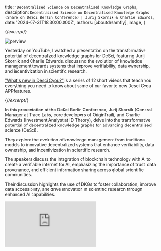 
  title: `"Decentralised Science on Decentralised Knowledge Graphs`,
  description: `Decentralised Science on Decentralised Knowledge Graphs (Share on DeSci Berlin Conference) | Jurij Skornik & Charlie Edwards`,
  date: '2024-07-31T18:30:00.000Z',
  authors: [aboutdreamfly],
  image,
}

{/*excerpt*/}

![preview](./card.jpg)

Yesterday on YouTube, I watched a presentation on the transformative potential of decentralized knowledge graphs for DeSci, featuring Jurij Skornik and Charlie Edwards, discussing the evolution of knowledge management towards systems that improve verifiability, data ownership, and incentivization in scientific research.


["What's new in Desci Cyou?"](https://www.youtube.com/watch?v=Yihwo9FdnJg&list=PLYCWARA8YNdqQs3wnZEYk-aPAxpbNv8e4) is a series of 12 short videos that teach you everything you need to know about some of our favorite new Desci Cyou APPfeatures.

{/*/excerpt*/}

In this presentation at the DeSci Berlin Conference, Jurij Skornik (General Manager at Trace Labs, core developers of OriginTrail), and Charlie Edwards (Investment Analyst at ID Theory), delve into the transformative potential of decentralized knowledge graphs for advancing decentralized science (DeSci). 

They explore the evolution of knowledge management from traditional models to innovative decentralized systems that enhance verifiability, data ownership, and incentivization in scientific research. 

The speakers discuss the integration of blockchain technology with AI to create a verifiable internet for AI, emphasizing the importance of trust, data provenance, and efficient information sharing across global scientific communities. 

Their discussion highlights the use of DKGs to foster collaboration, improve data accessibility, and drive innovation in scientific research through enhanced AI capabilities.

<div className="aspect-w-16 aspect-h-9">
  <iframe
    src="https://www.youtube.com/embed/Yihwo9FdnJg&list=PLYCWARA8YNdqQs3wnZEYk-aPAxpbNv8e4"
    frameBorder="0"
    allow="accelerometer; autoplay; clipboard-write; encrypted-media; gyroscope; picture-in-picture"
    allowFullScreen
  ></iframe>
</div>